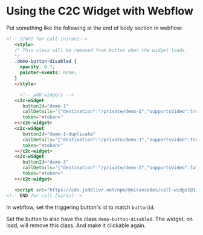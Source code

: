 # Using the C2C Widget with Webflow

Put something like the following at the end of body section in webflow:

```html
<!-- START for call [nirav]-->
   <style>
   /* This class will be removed from button when the widget loads.
   */
   .demo-button-disabled {
     opacity: 0.7;
     pointer-events: none;
   }
   </style>

	 <!-- add widgets -->
   <c2c-widget
      buttonId="demo-1"
      callDetails='{"destination":"/private/demo-1","supportsVideo":true,"supportsAudio":true}'
      token="<token>"
   ></c2c-widget>
   <c2c-widget
      buttonId="demo-1-duplicate"
      callDetails='{"destination":"/private/demo-1","supportsVideo":true,"supportsAudio":true}'
      token="<token>"
   ></c2c-widget>
   <c2c-widget
      buttonId="demo-3"
      callDetails='{"destination":"/private/demo-3","supportsVideo":false,"supportsAudio":true}'
      token="<token>"
   ></c2c-widget>

   <script src="https://cdn.jsdelivr.net/npm/@niravcodes/call-widget@1.0.0/dist/c2c-widget.umd.min.js"></script>
<!-- END for call [nirav]-->
```

In webflow, set the triggering button's id to match `buttonId`.

Set the button to also have the class `demo-button-disabled`. 
The widget, on load, will remove this class. And make it clickable again.